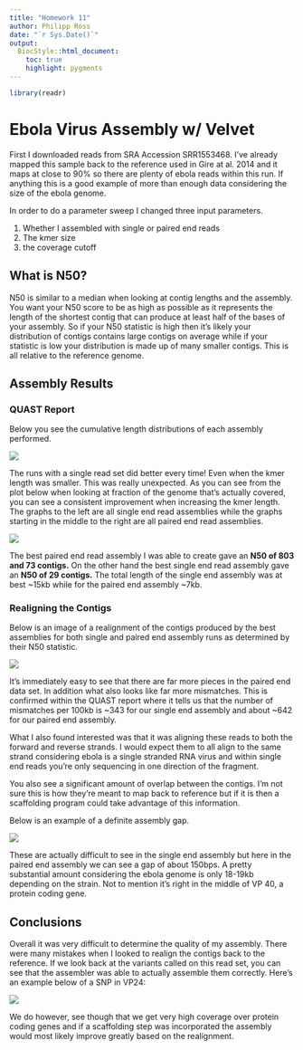 ```yaml
---
title: "Homework 11"
author: Philipp Ross
date: "`r Sys.Date()`"
output:
  BiocStyle::html_document:
    toc: true
    highlight: pygments
---
```


```r
library(readr)
```

# Ebola Virus Assembly w/ Velvet

First I downloaded reads from SRA Accession SRR1553468. I've already mapped this sample back to the reference used in Gire at al. 2014 and it maps at close to 90% so there are plenty of ebola reads within this run. If anything this is a good example of more than enough data considering the size of the ebola genome.

In order to do a parameter sweep I changed three input parameters.

1. Whether I assembled with single or paired end reads
2. The kmer size
3. the coverage cutoff

## What is N50?

N50 is similar to a median when looking at contig lengths and the assembly. You want your N50 score to be as high as possible as it represents the length of the shortest contig that can produce at least half of the bases of your assembly. So if your N50 statistic is high then it's likely your distribution of contigs contains large contigs on average while if your statistic is low your distribution is made up of many smaller contigs. This is all relative to the reference genome.

## Assembly Results

### QUAST Report

Below you see the cumulative length distributions of each assembly performed.

![](quast_cum_length.png)

The runs with a single read set did better every time! Even when the kmer length was smaller. This was really unexpected. As you can see from the plot below when looking at fraction of the genome that's actually covered, you can see a consistent improvement when increasing the kmer length. The graphs to the left are all single end read assemblies while the graphs starting in the middle to the right are all paired end read assemblies.

![](genome_fraction.png)

The best paired end read assembly I was able to create gave an **N50 of 803 and 73 contigs.** On the other hand the best single end read assembly gave an **N50 of 29 contigs.** The total length of the single end assembly was at best ~15kb while for the paired end assembly ~7kb.

### Realigning the Contigs

Below is an image of a realignment of the contigs produced by the best assemblies for both single and paired end assembly runs as determined by their N50 statistic.

![](realignment.png)

It's immediately easy to see that there are far more pieces in the paired end data set. In addition what also looks like far more mismatches. This is confirmed within the QUAST report where it tells us that the number of mismatches per 100kb is ~343 for our single end assembly and about ~642 for our paired end assembly.

What I also found interested was that it was aligning these reads to both the forward and reverse strands. I would expect them to all align to the same strand considering ebola is a single stranded RNA virus and within single end reads you're only sequencing in one direction of the fragment.

You also see a significant amount of overlap between the contigs. I'm not sure this is how they're meant to map back to reference but if it is then a scaffolding program could take advantage of this information.

Below is an example of a definite assembly gap.

![](assembly_gap.png)

These are actually difficult to see in the single end assembly but here in the paired end assembly we can see a gap of about 150bps. A pretty substantial amount considering the ebola genome is only 18-19kb depending on the strain. Not to mention it's right in the middle of VP 40, a protein coding gene.

## Conclusions

Overall it was very difficult to determine the quality of my assembly. There were many mistakes when I looked to realign the contigs back to the reference. If we look back at the variants called on this read set, you can see that the assembler was able to actually assemble them correctly. Here's an example below of a SNP in VP24:

![](vp24.png)

We do however, see though that we get very high coverage over protein coding genes and if a scaffolding step was incorporated the assembly would most likely improve greatly based on the realignment.
